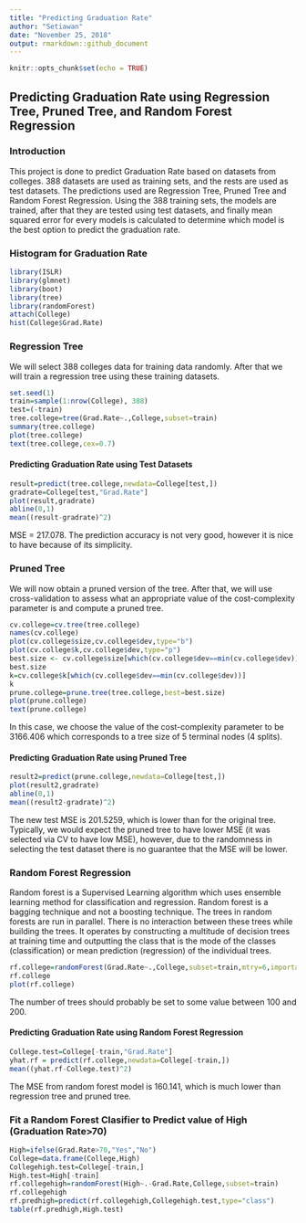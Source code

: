 ---
title: "Predicting Graduation Rate"
author: "Setiawan"
date: "November 25, 2018"
output: rmarkdown::github_document
---

```{r setup, include=FALSE}
knitr::opts_chunk$set(echo = TRUE)
```

## Predicting Graduation Rate using Regression Tree, Pruned Tree, and Random Forest Regression
### Introduction
This project is done to predict Graduation Rate based on datasets from colleges. 388 datasets are used as training sets, and the rests are used as test datasets. The predictions used are Regression Tree, Pruned Tree and Random Forest Regression. Using the 388 training sets, the models are trained, after that they are tested using test datasets, and finally mean squared error for every models is calculated to determine which model is the best option to predict the graduation rate.

### Histogram for Graduation Rate
``` {r hist}
library(ISLR)
library(glmnet)
library(boot)
library(tree)
library(randomForest)
attach(College)
hist(College$Grad.Rate)
```

### Regression Tree
We will select 388 colleges data for training data randomly. After that we will train a regression tree using these training datasets.

``` {r tree}
set.seed(1)
train=sample(1:nrow(College), 388)
test=(-train)
tree.college=tree(Grad.Rate~.,College,subset=train)
summary(tree.college)
plot(tree.college)
text(tree.college,cex=0.7)
```

#### Predicting Graduation Rate using Test Datasets
``` {r predtree}
result=predict(tree.college,newdata=College[test,])
gradrate=College[test,"Grad.Rate"]
plot(result,gradrate)
abline(0,1)
mean((result-gradrate)^2)
```
MSE = 217.078. The prediction accuracy is not very good, however it is nice to have because of its simplicity.

### Pruned Tree
We will now obtain a pruned version of the tree. After that, we will use cross-validation to assess what an appropriate value of the cost-complexity parameter is and compute a pruned tree.
``` {r prune}
cv.college=cv.tree(tree.college)
names(cv.college)
plot(cv.college$size,cv.college$dev,type="b")
plot(cv.college$k,cv.college$dev,type="p")
best.size <- cv.college$size[which(cv.college$dev==min(cv.college$dev))] # which size is better?
best.size
k=cv.college$k[which(cv.college$dev==min(cv.college$dev))]
k
prune.college=prune.tree(tree.college,best=best.size)
plot(prune.college)
text(prune.college)
```
In this case, we choose the value of the cost-complexity parameter to be 3166.406 which corresponds to a tree size of 5 terminal nodes (4 splits).

#### Predicting Graduation Rate using Pruned Tree
``` {r predictprune}
result2=predict(prune.college,newdata=College[test,])
plot(result2,gradrate)
abline(0,1)
mean((result2-gradrate)^2)
```
The new test MSE is 201.5259, which is lower than for the original tree. Typically, we would expect the pruned tree to have lower MSE (it was selected via CV to have low MSE), however, due to the randomness in selecting the test dataset there is no guarantee that the MSE will be lower.

### Random Forest Regression
Random forest is a Supervised Learning algorithm which uses ensemble learning method for classification and regression.
Random forest is a bagging technique and not a boosting technique. The trees in random forests are run in parallel. There is no interaction between these trees while building the trees.
It operates by constructing a multitude of decision trees at training time and outputting the class that is the mode of the classes (classification) or mean prediction (regression) of the individual trees.

``` {r randforest}
rf.college=randomForest(Grad.Rate~.,College,subset=train,mtry=6,importance=TRUE)
rf.college
plot(rf.college)
```
The number of trees should probably be set to some value between 100 and 200.

#### Predicting Graduation Rate using Random Forest Regression
``` {r predictrandf}
College.test=College[-train,"Grad.Rate"] 
yhat.rf = predict(rf.college,newdata=College[-train,]) 
mean((yhat.rf-College.test)^2)
```
The MSE from random forest model is 160.141, which is much lower than regression tree and pruned tree.

### Fit a Random Forest Clasifier to Predict value of High (Graduation Rate>70)
``` {r high}
High=ifelse(Grad.Rate>70,"Yes","No")
College=data.frame(College,High)
Collegehigh.test=College[-train,]
High.test=High[-train]
rf.collegehigh=randomForest(High~.-Grad.Rate,College,subset=train)
rf.collegehigh
rf.predhigh=predict(rf.collegehigh,Collegehigh.test,type="class")
table(rf.predhigh,High.test)
```

